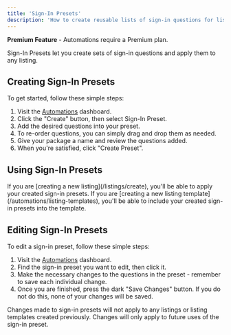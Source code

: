 ```yaml
---
title: 'Sign-In Presets'
description: 'How to create reusable lists of sign-in questions for listings.'
---
```


<Tip>**Premium Feature** - Automations require a Premium plan.</Tip>

Sign-In Presets let you create sets of sign-in questions and apply them to any listing.

## Creating Sign-In Presets

To get started, follow these simple steps:
1. Visit the [Automations](https://listingopen.com/automations) dashboard.
2. Click the "Create" button, then select Sign-In Preset.
3. Add the desired questions into your preset.
4. To re-order questions, you can simply drag and drop them as needed.
5. Give your package a name and review the questions added.
6. When you're satisfied, click "Create Preset".

## Using Sign-In Presets

<AccordionGroup>
  <Accordion title="Creating a new listing">
    If you are [creating a new listing](/listings/create), you'll be able to apply your created sign-in presets.
  </Accordion>
  <Accordion title="Creating a new listing template">
    If you are [creating a new listing template](/automations/listing-templates), you'll be able to include your created sign-in presets into the template.
  </Accordion>
</AccordionGroup>

## Editing Sign-In Presets

To edit a sign-in preset, follow these simple steps:
1. Visit the [Automations](https://listingopen.com/automations) dashboard.
2. Find the sign-in preset you want to edit, then click it.
3. Make the necessary changes to the questions in the preset - remember to save each individual change.
4. Once you are finished, press the dark "Save Changes" button. If you do not do this, none of your changes will be saved.

<Warning>Changes made to sign-in presets will not apply to any listings or listing templates created previously. Changes will only apply to future uses of the sign-in preset.</Warning>

